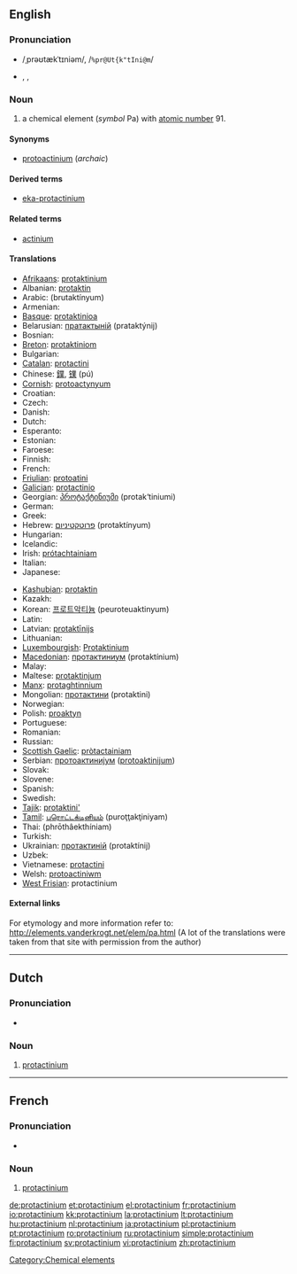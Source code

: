{{also|Protactinium}}
==English==
{{elements|Pa|thorium|Th|uranium|U}}

===Pronunciation===
* {{a|RP}} /ˌprəʊtækˈtɪniəm/, /<tt>%pr@Ut{k"tIni@m</tt>/
* {{a|US}} {{enPR|prō"tăktĭ'nēəm}}, {{IPA|/ˌproʊtækˈtɪniəm/}}, {{SAMPA|/%proUt{k"tIni@m/}}

===Noun===
{{en-noun|-}}
{{wikipedia}}

# a chemical element (''symbol'' Pa) with [[atomic number]] 91.

====Synonyms====
* [[protoactinium]] (''archaic'')

====Derived terms====
* [[eka-protactinium]]

====Related terms====
* [[actinium]]

====Translations====
{{trans-top|chemical element}}
* [[Afrikaans]]: [[protaktinium]]
* Albanian: [[protaktin]]
* Arabic: {{Arab|[[بروتكتنيوم]]}} (brutaktínyum) {{m}}
* Armenian: {{t-|hy|պրոտակտինիում|tr=protaktinium}}
* [[Basque]]: [[protaktinioa]]
* Belarusian: [[пратактынiй]] (prataktýnij) {{m}}
* Bosnian: {{t-|bs|protaktinij}}
* [[Breton]]: [[protaktiniom]]
* Bulgarian: {{t-|bg|протактиний|m|tr=protaktínij}}
* [[Catalan]]: [[protactini]]
* Chinese: [[鏷]], [[镤]] (pú)
* [[Cornish]]: [[protoactynyum]]
* Croatian: {{t-|hr|protaktinij}}
* Czech: {{t+|cs|protaktinium}}
* Danish: {{t-|da|protactinium}}
* Dutch: {{t+|nl|protactinium|n}}
* Esperanto: {{t-|eo|protaktinio|xs=Esperanto}}
* Estonian: {{t-|et|protaktiinium}}
* Faroese: {{t-|fo|protaktinium|xs=Faroese}}
* Finnish: {{t+|fi|protaktinium}}
* French: {{t+|fr|protactinium|m}}
* [[Friulian]]: [[protoatini]]
* [[Galician]]: [[protactinio]]
* Georgian: [[პროტაქტინიუმი]] (protak‘tiniumi)
* German: {{t+|de|Protactinium|n}}
* Greek: {{t+|el|πρωτακτίνιο|n|tr=protaktínio}}
* Hebrew: [[פרוטקטיניום]] (protaktínyum)
* Hungarian: {{t+|hu|protaktínium}}
* Icelandic: {{t+|is|protaktín}}
* Irish: [[prótachtainiam]]
* Italian: {{t+|it|protoattinio|m}}
* Japanese: {{t+|ja|プロトアクチニウム|tr=purotoakuchiniumu}}
{{trans-mid}}
* [[Kashubian]]: [[protaktin]]
* Kazakh: {{t-|kk|протактиний|tr=protaktinii|sc=Cyrl|xs=Kazakh}}
* Korean: [[프로트악티늄]] (peuroteuaktinyum)
* Latin: {{t+|la|protactinium}}
* Latvian: [[protaktīnijs]]
* Lithuanian: {{t+|lt|protaktinis|xs=Lithuanian}}
* [[Luxembourgish]]: [[Protaktinium]]
* [[Macedonian]]: [[протактиниум]] (protaktínium) {{m}}
* Malay: {{t-|ms|protaktinium|xs=Malay}}
* Maltese: [[protaktinjum]]
* [[Manx]]: [[protaghtinnium]]
* Mongolian: [[протактини]] (protaktini)
* Norwegian: {{t-|no|protactinium}}
* Polish: [[proaktyn]] {{m}}
* Portuguese: {{t+|pt|protactínio|m}}
* Romanian: {{t+|ro|protactiniu|n}}
* Russian: {{t+|ru|протактиний|m|tr=protaktínij}}
* [[Scottish Gaelic]]: [[pròtactainiam]]
* Serbian: [[протоактиниjум]] ([[protoaktinijum]]) {{m}}
* Slovak: {{t-|sk|protaktinium}}
* Slovene: {{t+|sl|protaktinij}}
* Spanish: {{t+|es|protactinio|m}}
* Swedish: {{t+|sv|protaktinium}}
* [[Tajik]]: [[protaktini']]
* [[Tamil]]: [[புரொட்டக்டினியம்]] (puroţţakţiniyam)
* Thai: {{Thai|[[โพรแทกทิเนียม]]}} (phrōthâekthíniam)
* Turkish: {{t+|tr|protaktinyum}}
* Ukrainian: [[протактинiй]] (protaktínij) {{m}}
* Uzbek: {{t-|uz|протактиний|tr=protaktiniy|sc=Cyrl|xs=Uzbek}}
* Vietnamese: [[protactini]]
* Welsh: [[protoactiniwm]]
* [[West Frisian]]: protactinium
{{trans-bottom}}

====External links====
For etymology and more information refer to:
http://elements.vanderkrogt.net/elem/pa.html
(A lot of the translations were taken from that site with permission from the author)

[[Category:Chemical elements]]

----

==Dutch==
{{wikipedia|lang=nl}}

===Pronunciation===
* {{audio|Nl-protactinium.ogg|Audio}}

===Noun===
{{infl|nl|noun|g=n}}

# {{chemical element|lang=nl}} [[protactinium#English|protactinium]]
----
==French==
{{wikipedia|lang=fr}}

===Pronunciation===
* {{IPA|lang=fr|/pʁɔ.tak.ti.njɔm/ }}

===Noun===
{{fr-noun-unc|m}}

# {{chemical element|lang=fr}} [[#English|protactinium]]

[[de:protactinium]]
[[et:protactinium]]
[[el:protactinium]]
[[fr:protactinium]]
[[io:protactinium]]
[[kk:protactinium]]
[[la:protactinium]]
[[lt:protactinium]]
[[hu:protactinium]]
[[nl:protactinium]]
[[ja:protactinium]]
[[pl:protactinium]]
[[pt:protactinium]]
[[ro:protactinium]]
[[ru:protactinium]]
[[simple:protactinium]]
[[fi:protactinium]]
[[sv:protactinium]]
[[vi:protactinium]]
[[zh:protactinium]]